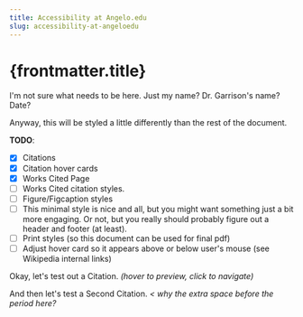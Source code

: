 ```yaml
---
title: Accessibility at Angelo.edu
slug: accessibility-at-angeloedu
---
```



# {frontmatter.title}

I'm not sure what needs to be here. Just my name? Dr. Garrison's name? Date?

Anyway, this will be styled a little differently than the rest of the document.

__TODO__:
- [x] Citations
- [x] Citation hover cards
- [x] Works Cited Page
- [ ] Works Cited citation styles.
- [ ] Figure/Figcaption styles
- [ ] This minimal style is nice and all, but you might want something just a bit more engaging. Or not, but you really should probably figure out a header and footer (at least).
- [ ] Print styles (so this document can be used for final pdf)
- [ ] Adjust hover card so it appears above or below user's mouse (see Wikipedia internal links)

Okay, let's test out a <CitationLink href="#example-citation" title="Card Title" client:visible>Citation</CitationLink>. _(hover to preview, click to navigate)_

And then let's test a <CitationLink href="#second-citation" title="Second Citation" client:visible>Second Citation</CitationLink>. _< why the extra space before the period here?_